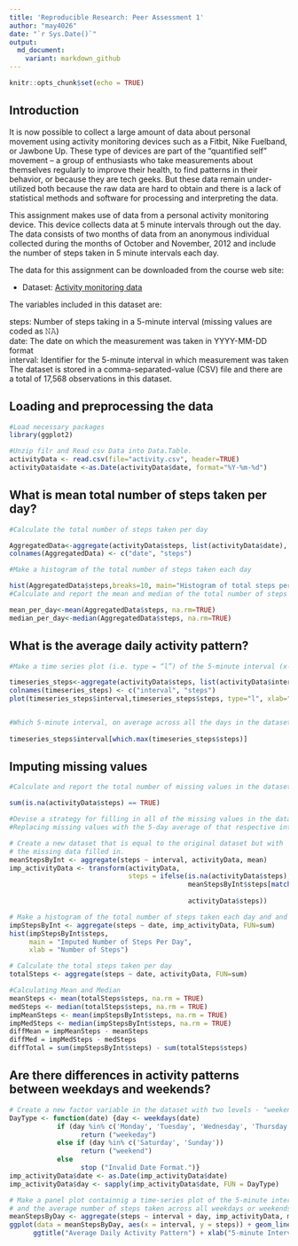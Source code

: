 ---
title: 'Reproducible Research: Peer Assessment 1'
author: "may4026"
date: "`r Sys.Date()`"
output:
  md_document:
    variant: markdown_github
---

```{r setup, include=FALSE}
knitr::opts_chunk$set(echo = TRUE)
```
## Introduction
It is now possible to collect a large amount of data about personal movement using activity monitoring devices such as a Fitbit, Nike Fuelband, or Jawbone Up. These type of devices are part of the “quantified self” movement – a group of enthusiasts who take measurements about themselves regularly to improve their health, to find patterns in their behavior, or because they are tech geeks. But these data remain under-utilized both because the raw data are hard to obtain and there is a lack of statistical methods and software for processing and interpreting the data.

This assignment makes use of data from a personal activity monitoring device. This device collects data at 5 minute intervals through out the day. The data consists of two months of data from an anonymous individual collected during the months of October and November, 2012 and include the number of steps taken in 5 minute intervals each day.

The data for this assignment can be downloaded from the course web site:

* Dataset: [Activity monitoring data](https://d396qusza40orc.cloudfront.net/repdata%2Fdata%2Factivity.zip) 

The variables included in this dataset are:

steps: Number of steps taking in a 5-minute interval (missing values are coded as 𝙽𝙰) </br>
date: The date on which the measurement was taken in YYYY-MM-DD format </br>
interval: Identifier for the 5-minute interval in which measurement was taken </br>
The dataset is stored in a comma-separated-value (CSV) file and there are a total of 17,568 observations in this dataset. 

## Loading and preprocessing the data
```{r}
#Load necessary packages
library(ggplot2)

#Unzip filr and Read csv Data into Data.Table. 
activityData <- read.csv(file="activity.csv", header=TRUE)
activityData$date <-as.Date(activityData$date, format="%Y-%m-%d")
```

## What is mean total number of steps taken per day?
```{r}
#Calculate the total number of steps taken per day

AggregatedData<-aggregate(activityData$steps, list(activityData$date), sum, na.rm=TRUE)
colnames(AggregatedData) <- c("date", "steps")

#Make a histogram of the total number of steps taken each day

hist(AggregatedData$steps,breaks=10, main="Histogram of total steps per day", xlab="Total steps per day", ylab="Frequency")
#Calculate and report the mean and median of the total number of steps taken per day

mean_per_day<-mean(AggregatedData$steps, na.rm=TRUE)
median_per_day<-median(AggregatedData$steps, na.rm=TRUE)
```

## What is the average daily activity pattern?
```{r}
#Make a time series plot (i.e. type = “l”) of the 5-minute interval (x-axis) and the average number of steps taken, averaged across all days (y-axis)

timeseries_steps<-aggregate(activityData$steps, list(activityData$interval), mean, na.rm=TRUE)
colnames(timeseries_steps) <- c("interval", "steps")
plot(timeseries_steps$interval,timeseries_steps$steps, type="l", xlab="5-minute Interval", ylab="Mean of steps")


#Which 5-minute interval, on average across all the days in the dataset, contains the maximum number of steps?
      
timeseries_steps$interval[which.max(timeseries_steps$steps)]
```

## Imputing missing values
```{r}
#Calculate and report the total number of missing values in the dataset (i.e. the total number of rows with NAs)

sum(is.na(activityData$steps) == TRUE)

#Devise a strategy for filling in all of the missing values in the dataset. The strategy does not need to be sophisticated. For example, you could use the mean/median for that day, or the mean for that 5-minute interval, etc.
#Replacing missing values with the 5-day average of that respective interval.

# Create a new dataset that is equal to the original dataset but with 
# the missing data filled in.
meanStepsByInt <- aggregate(steps ~ interval, activityData, mean)
imp_activityData <- transform(activityData,
                              steps = ifelse(is.na(activityData$steps),
                                             meanStepsByInt$steps[match(activityData$interval, 
                                                                        meanStepsByInt$interval)],
                                             activityData$steps))

# Make a histogram of the total number of steps taken each day and and report the mean and median.
impStepsByInt <- aggregate(steps ~ date, imp_activityData, FUN=sum)
hist(impStepsByInt$steps,
     main = "Imputed Number of Steps Per Day",
     xlab = "Number of Steps")

# Calculate the total steps taken per day
totalSteps <- aggregate(steps ~ date, activityData, FUN=sum)

#Calculating Mean and Median
meanSteps <- mean(totalSteps$steps, na.rm = TRUE)
medSteps <- median(totalSteps$steps, na.rm = TRUE)
impMeanSteps <- mean(impStepsByInt$steps, na.rm = TRUE)
impMedSteps <- median(impStepsByInt$steps, na.rm = TRUE)
diffMean = impMeanSteps - meanSteps
diffMed = impMedSteps - medSteps
diffTotal = sum(impStepsByInt$steps) - sum(totalSteps$steps)
```

## Are there differences in activity patterns between weekdays and weekends?
```{r}
# Create a new factor variable in the dataset with two levels - "weekend" and "weekday"
DayType <- function(date) {day <- weekdays(date)
            if (day %in% c('Monday', 'Tuesday', 'Wednesday', 'Thursday', 'Friday'))
                  return ("weekeday")
            else if (day %in% c('Saturday', 'Sunday'))
                  return ("weekend")
            else
                  stop ("Invalid Date Format.")}
imp_activityData$date <- as.Date(imp_activityData$date)
imp_activityData$day <- sapply(imp_activityData$date, FUN = DayType)

# Make a panel plot containnig a time-series plot of the 5-minute interval
# and the average number of steps taken across all weekdays or weekends
meanStepsByDay <- aggregate(steps ~ interval + day, imp_activityData, mean)
ggplot(data = meanStepsByDay, aes(x = interval, y = steps)) + geom_line() + facet_grid(day ~ .) +
      ggtitle("Average Daily Activity Pattern") + xlab("5-minute Interval") + ylab("Average Number of        Steps") + theme(plot.title = element_text(hjust = 0.5))
```
